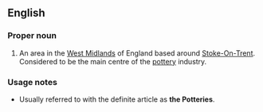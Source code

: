 {{also|potteries}}
==English==
{{wikipedia|Staffordshire Potteries}}

===Proper noun===
{{en-proper noun}}

# {{UK}} An area in the [[West Midlands]] of England based around [[w:Stoke-On-Trent|Stoke-On-Trent]]. Considered to be the main centre of the [[pottery]] industry.

===Usage notes===
* Usually referred to with the definite article as '''the Potteries'''.